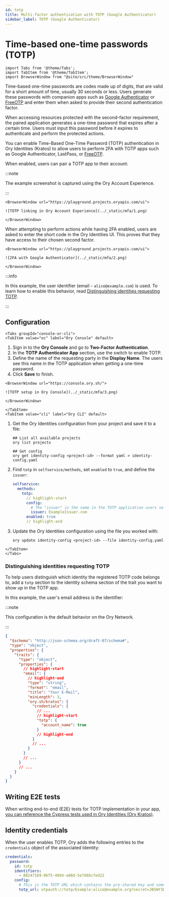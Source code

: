 ```yaml
---
id: totp
title: Multi-factor authentication with TOTP (Google Authenticator)
sidebar_label: TOTP (Google Authenticator)
---
```


# Time-based one-time passwords (TOTP)

```mdx-code-block
import Tabs from '@theme/Tabs';
import TabItem from '@theme/TabItem';
import BrowserWindow from "@site/src/theme/BrowserWindow"
```

Time-based one-time passwords are codes made up of digits, that are valid for a short amount of time, usually 30 seconds or less.
Users generate these passwords with companion apps such as [Google Authenticator](https://g.co/kgs/YgRFR5) or
[FreeOTP](https://freeotp.github.io/) and enter them when asked to provide their second authentication factor.

When accessing resources protected with the second-factor requirement, the paired application generates a one-time password that
expires after a certain time. Users must input this password before it expires to authenticate and perform the protected actions.

You can enable Time-Based One-Time Password (TOTP) authentication in Ory Identities (Kratos) to allow users to perform 2FA with
TOTP apps such as Google Authenticator, LastPass, or [FreeOTP](https://freeotp.github.io/).

When enabled, users can pair a TOTP app to their account:

:::note

The example screenshot is captured using the Ory Account Experience.

:::

```mdx-code-block
<BrowserWindow url="https://playground.projects.oryapis.com/ui">

![TOTP linking in Ory Account Experience](../_static/mfa/1.png)

</BrowserWindow>
```

When attempting to perform actions while having 2FA enabled, users are asked to enter the short code in the Ory Identities UI.
This proves that they have access to their chosen second factor.

```mdx-code-block
<BrowserWindow url="https://playground.projects.oryapis.com/ui">

![2FA with Google Authenticator](../_static/mfa/2.png)

</BrowserWindow>
```

:::info

In this example, the user identifier (email - `alice@example.com`) is used. To learn how to enable this behavior, read
[Distinguishing identities requesting TOTP](#distinguishing-identities-requesting-totp).

:::

## Configuration

```mdx-code-block
<Tabs groupId="console-or-cli">
<TabItem value="oc" label="Ory Console" default>
```

1. Sign in to the **Ory Console** and go to **Two-Factor Authentication**.
2. In the **TOTP Authenticator App** section, use the switch to enable TOTP.
3. Define the name of the requesting party in the **Display Name**. The users see this name in the TOTP application when getting a
   one-time password.
4. Click **Save** to finish.

```mdx-code-block
<BrowserWindow url="https://console.ory.sh/">

![TOTP setup in Ory Console](../_static/mfa/3.png)

</BrowserWindow>
```

```mdx-code-block
</TabItem>
<TabItem value="cli" label="Ory CLI" default>
```

1. Get the Ory Identities configuration from your project and save it to a file:

   ```shell
   ## List all available projects
   ory list projects

   ## Get config
   ory get identity-config <project-id> --format yaml > identity-config.yaml
   ```

2. Find `totp` in `selfservice/methods`, set `enabled` to `true`, and define the `issuer`:

   ```yaml title="identity-config.yaml"
   selfservice:
     methods:
       totp:
         // highlight-start
         config:
           # The "issuer" is the name in the TOTP application users see when getting a one-time password.
           issuer: ExampleIssuer.com
         enabled: true
         // highlight-end
   ```

3. Update the Ory Identities configuration using the file you worked with:

   ```shell
   ory update identity-config <project-id> --file identity-config.yaml
   ```

```mdx-code-block
</TabItem>
</Tabs>
```

### Distinguishing identities requesting TOTP

To help users distinguish which identity the registered TOTP code belongs to, add a `totp` section to the identity schema section
of the trait you want to show up in the TOTP app.

In this example, the user's email address is the identifier:

:::note

This configuration is the default behavior on the Ory Network.

:::

```json title="sample identity schema"
{
  "$schema": "http://json-schema.org/draft-07/schema#",
  "type": "object",
  "properties": {
    "traits": {
      "type": "object",
      "properties": {
        // highlight-start
        "email": {
          // highlight-end
          "type": "string",
          "format": "email",
          "title": "Your E-Mail",
          "minLength": 3,
          "ory.sh/kratos": {
            "credentials": {
              // ...
              // highlight-start
              "totp": {
                "account_name": true
              }
              // highlight-end
            }
            // ...
          }
        }
        // ...
      }
      // ...
    }
  }
}
```

## Writing E2E tests

When writing end-to-end (E2E) tests for TOTP implementation in your app,
[you can reference the Cypress tests used in Ory Identities (Ory Kratos)](https://github.com/ory/kratos/blob/fc2cecfbeab811aa1a851f953b6bc2a4c119c412/test/e2e/cypress/integration/profiles/mfa/totp.spec.ts).

## Identity credentials

When the user enables TOTP, Ory adds the following entries to the `credentials` object of the associated Identity:

```yaml
credentials:
  password:
    id: totp
    identifiers:
      - 802471b9-06f5-49d4-a88d-5e7d6bcfed22
    config:
      # This is the TOTP URL which contains the pre-shared key and some additional meta-information.
      totp_url: otpauth://totp/Example:alice@example.org?secret=JBSWY3DPEHPK3PXP&issuer=Example
```

